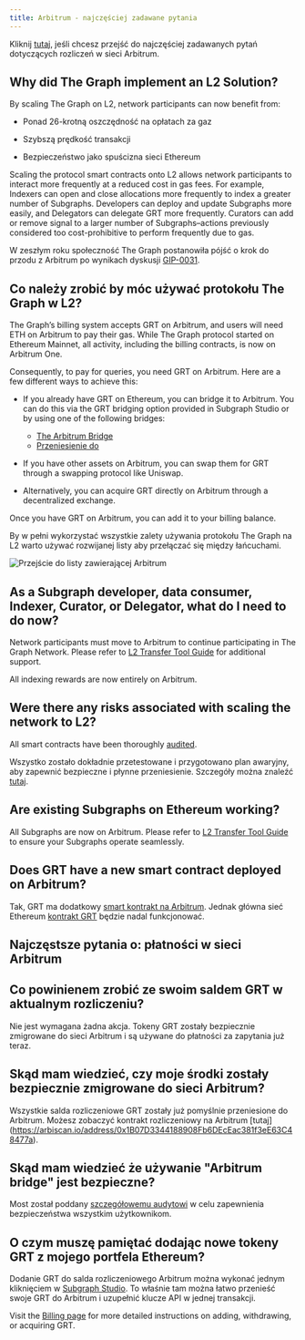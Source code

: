 ```yaml
---
title: Arbitrum - najczęściej zadawane pytania
---
```


Kliknij [tutaj](#billing-on-Arbitrum-faqs), jeśli chcesz przejść do najczęściej zadawanych pytań dotyczących rozliczeń w sieci Arbitrum.

## Why did The Graph implement an L2 Solution?

By scaling The Graph on L2, network participants can now benefit from:

- Ponad 26-krotną oszczędność na opłatach za gaz

- Szybszą prędkość transakcji

- Bezpieczeństwo jako spuścizna sieci Ethereum

Scaling the protocol smart contracts onto L2 allows network participants to interact more frequently at a reduced cost in gas fees. For example, Indexers can open and close allocations more frequently to index a greater number of Subgraphs. Developers can deploy and update Subgraphs more easily, and Delegators can delegate GRT more frequently. Curators can add or remove signal to a larger number of Subgraphs–actions previously considered too cost-prohibitive to perform frequently due to gas.

W zeszłym roku społeczność The Graph postanowiła pójść o krok do przodu z Arbitrum po wynikach dyskusji [GIP-0031](https://forum.thegraph.com/t/gip-0031-arbitrum-grt-bridge/3305).

## Co należy zrobić by móc używać protokołu The Graph w L2?

The Graph’s billing system accepts GRT on Arbitrum, and users will need ETH on Arbitrum to pay their gas. While The Graph protocol started on Ethereum Mainnet, all activity, including the billing contracts, is now on Arbitrum One.

Consequently, to pay for queries, you need GRT on Arbitrum. Here are a few different ways to achieve this:

- If you already have GRT on Ethereum, you can bridge it to Arbitrum. You can do this via the GRT bridging option provided in Subgraph Studio or by using one of the following bridges:
  - [The Arbitrum Bridge](https://bridge.arbitrum.io/?l2ChainId=42161)
  - [Przeniesienie do](https://transferto.xyz/swap)

- If you have other assets on Arbitrum, you can swap them for GRT through a swapping protocol like Uniswap.

- Alternatively, you can acquire GRT directly on Arbitrum through a decentralized exchange.

Once you have GRT on Arbitrum, you can add it to your billing balance.

By w pełni wykorzystać wszystkie zalety używania protokołu The Graph na L2 warto używać rozwijanej listy aby przełączać się między łańcuchami.

![Przejście do listy zawierającej Arbitrum](/img/arbitrum-screenshot-toggle.png)

## As a Subgraph developer, data consumer, Indexer, Curator, or Delegator, what do I need to do now?

Network participants must move to Arbitrum to continue participating in The Graph Network. Please refer to [L2 Transfer Tool Guide](/archived/arbitrum/l2-transfer-tools-guide/) for additional support.

All indexing rewards are now entirely on Arbitrum.

## Were there any risks associated with scaling the network to L2?

All smart contracts have been thoroughly [audited](https://github.com/graphprotocol/contracts/blob/main/packages/contracts/audits/OpenZeppelin/2022-07-graph-arbitrum-bridge-audit.pdf).

Wszystko zostało dokładnie przetestowane i przygotowano plan awaryjny, aby zapewnić bezpieczne i płynne przeniesienie. Szczegóły można znaleźć [tutaj](https://forum.thegraph.com/t/gip-0037-the-graph-arbitrum-deployment-with-linear-rewards-minted-in-l2/3551#risks-and-security-considerations-20).

## Are existing Subgraphs on Ethereum working?

All Subgraphs are now on Arbitrum. Please refer to [L2 Transfer Tool Guide](/archived/arbitrum/l2-transfer-tools-guide/) to ensure your Subgraphs operate seamlessly.

## Does GRT have a new smart contract deployed on Arbitrum?

Tak, GRT ma dodatkowy [smart kontrakt na Arbitrum](https://arbiscan.io/address/0x9623063377ad1b27544c965ccd7342f7ea7e88c7). Jednak główna sieć Ethereum [kontrakt GRT](https://etherscan.io/token/0xc944e90c64b2c07662a292be6244bdf05cda44a7) będzie nadal funkcjonować.

## Najczęstsze pytania o: płatności w sieci Arbitrum

## Co powinienem zrobić ze swoim saldem GRT w aktualnym rozliczeniu?

Nie jest wymagana żadna akcja. Tokeny GRT zostały bezpiecznie zmigrowane do sieci Arbitrum i są używane do płatności za zapytania już teraz.

## Skąd mam wiedzieć, czy moje środki zostały bezpiecznie zmigrowane do sieci Arbitrum?

Wszystkie salda rozliczeniowe GRT zostały już pomyślnie przeniesione do Arbitrum. Możesz zobaczyć kontrakt rozliczeniowy na Arbitrum [tutaj] (https://arbiscan.io/address/0x1B07D3344188908Fb6DEcEac381f3eE63C48477a).

## Skąd mam wiedzieć że używanie "Arbitrum bridge" jest bezpieczne?

Most został poddany [szczegółowemu audytowi](https://code4rena.com/contests/2022-10-the-graph-l2-bridge-contest) w celu zapewnienia bezpieczeństwa wszystkim użytkownikom.

## O czym muszę pamiętać dodając nowe tokeny GRT z mojego portfela Ethereum?

Dodanie GRT do salda rozliczeniowego Arbitrum można wykonać jednym kliknięciem w [Subgraph Studio](https://thegraph.com/studio/). To właśnie tam można łatwo przenieść swoje GRT do Arbitrum i uzupełnić klucze API w jednej transakcji.

Visit the [Billing page](/subgraphs/billing/) for more detailed instructions on adding, withdrawing, or acquiring GRT.
